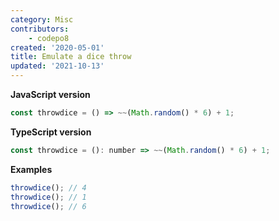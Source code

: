 ```yaml
---
category: Misc
contributors:
    - codepo8
created: '2020-05-01'
title: Emulate a dice throw
updated: '2021-10-13'
---
```


**JavaScript version**

```js
const throwdice = () => ~~(Math.random() * 6) + 1;
```

**TypeScript version**

```js
const throwdice = (): number => ~~(Math.random() * 6) + 1;
```

**Examples**

```js
throwdice(); // 4
throwdice(); // 1
throwdice(); // 6
```
